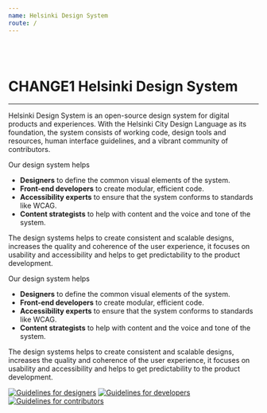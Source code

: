 ```yaml
---
name: Helsinki Design System
route: /
---
```



<img src={headerImgURL} alt="" />
<br />
<br />
<br />

# CHANGE1 Helsinki Design System

---

Helsinki Design System is an open-source design system for digital products and experiences. With the Helsinki City Design Language as its foundation, the system consists of working code, design tools and resources, human interface guidelines, and a vibrant community of contributors.

Our design system helps

- **Designers** to define the common visual elements of the system.
- **Front-end developers** to create modular, efficient code.
- **Accessibility experts** to ensure that the system conforms to standards like WCAG.
- **Content strategists** to help with content and the voice and tone of the system.

The design systems helps to create consistent and scalable designs, increases the quality and coherence of the user experience, it focuses on usability and accessibility and helps to get predictability to the product development.

Our design system helps

- **Designers** to define the common visual elements of the system.
- **Front-end developers** to create modular, efficient code.
- **Accessibility experts** to ensure that the system conforms to standards like WCAG.
- **Content strategists** to help with content and the voice and tone of the system.

The design systems helps to create consistent and scalable designs, increases the quality and coherence of the user experience, it focuses on usability and accessibility and helps to get predictability to the product development.

[![Guidelines for designers](../static/for_designers.svg)](/designers)
[![Guidelines for developers](../static/for_developers.svg)](/developers)
[![Guidelines for contributors](../static/for_contributors.svg)](/docs-how-to-contribute-documentation)
